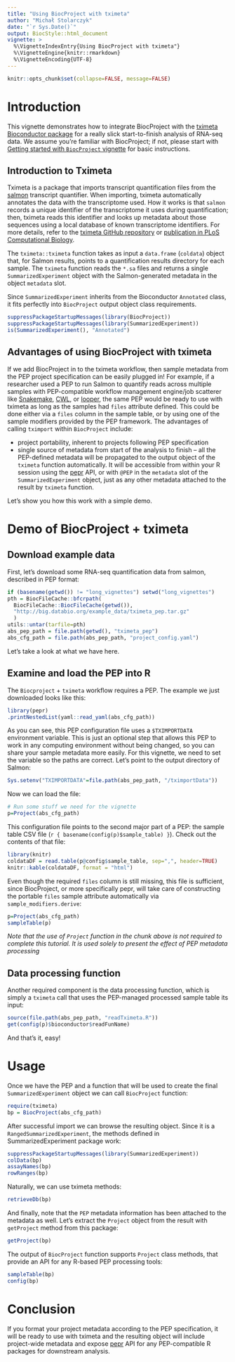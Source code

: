```yaml
---
title: "Using BiocProject with tximeta"
author: "Michał Stolarczyk"
date: "`r Sys.Date()`"
output: BiocStyle::html_document
vignette: >
  %\VignetteIndexEntry{Using BiocProject with tximeta"}
  %\VignetteEngine{knitr::rmarkdown}
  %\VignetteEncoding{UTF-8}
---
```

```r
knitr::opts_chunk$set(collapse=FALSE, message=FALSE)
```

# Introduction

This vignette demonstrates how to integrate BiocProject with the [tximeta Bioconductor package](https://www.bioconductor.org/packages/release/bioc/html/tximeta.html) for a really slick start-to-finish analysis of RNA-seq data. We assume you're familiar with BiocProject; if not, please start with [Getting started with `BiocProject` vignette](./vignette1getStarted.html) for basic instructions.

## Introduction to Tximeta

Tximeta is a package that imports transcript quantification files from the [salmon](https://salmon.readthedocs.io/en/latest/salmon.html) transcript quantifier. When importing, tximeta automatically annotates the data with the transcriptome used. How it works is that `salmon` records a unique identifier of the transcriptome it uses during quantification; then, tximeta reads this identifier and looks up metadata about those sequences using a local database of known transcriptome identifiers. For more details, refer to the [tximeta GitHub repository](https://github.com/mikelove/tximeta) or [publication in PLoS Computational Biology](https://journals.plos.org/ploscompbiol/article?id=10.1371/journal.pcbi.1007664).

The `tximeta::tximeta` function takes as input a `data.frame` (`coldata`) object that, for Salmon results, points to a quantification results directory for each sample. The `tximeta` function reads the `*.sa` files and returns a single `SummarizedExperiment` object with the Salmon-generated metadata in the object `metadata` slot.

Since `SummarizedExperiment` inherits from the Bioconductor `Annotated` class, it fits perfectly into `BiocProject` output object class requirements. 


```r
suppressPackageStartupMessages(library(BiocProject))
suppressPackageStartupMessages(library(SummarizedExperiment))
is(SummarizedExperiment(), "Annotated")
```

## Advantages of using BiocProject with tximeta

If we add BiocProject in to the tximeta workflow, then sample metadata from the PEP project specification can be easily plugged in! For example, if a researcher used a PEP to run Salmon to quantify reads across multiple samples with PEP-compatible workflow management engine/job scatterer like [Snakemake](https://snakemake.github.io/), [CWL](https://www.commonwl.org/), or [looper](https://looper.databio.org/), the same PEP would be ready to use with tximeta as long as the samples had `files` attribute defined. This could be done either via a `files` column in the sample table, or by using one of the sample modifiers provided by the PEP framework. The advantages of calling `tximport` within `BiocProject` include: 

 - project portability, inherent to projects following PEP specification
 - single source of metadata from start of the analysis to finish -- all the PEP-defined metadata will be propagated to the output object of the `tximeta` function automatically. It will be accessible from within your R session using the [pepr](http://code.databio.org/pepr/) API, or with `@PEP` in the `metadata` slot of the `SummarizedExperiment` object, just as any other metadata attached to the result by `tximeta` function.

Let's show you how this work with a simple demo.

# Demo of BiocProject + tximeta

## Download example data

First, let's download some RNA-seq quantification data from salmon, described in PEP format:

```r
if (basename(getwd()) != "long_vignettes") setwd("long_vignettes")
pth = BiocFileCache::bfcrpath(
  BiocFileCache::BiocFileCache(getwd()), 
  "http://big.databio.org/example_data/tximeta_pep.tar.gz"
  )
utils::untar(tarfile=pth)
abs_pep_path = file.path(getwd(), "tximeta_pep")
abs_cfg_path = file.path(abs_pep_path, "project_config.yaml")
```

Let's take a look at what we have here.

## Examine and load the PEP into R

The `Biocproject` + `tximeta` workflow requires a PEP. The example we just downloaded looks like this:

```r
library(pepr)
.printNestedList(yaml::read_yaml(abs_cfg_path))
```

As you can see, this PEP configuration file uses a `$TXIMPORTDATA` environment variable. This is just an optional step that allows this PEP to work in any computing environment without being changed, so you can share your sample metadata more easily. For this vignette, we need to set the variable so the paths are correct. Let's point to the output directory of Salmon:

```r
Sys.setenv("TXIMPORTDATA"=file.path(abs_pep_path, "/tximportData"))
```

Now we can load the file:

```r
# Run some stuff we need for the vignette
p=Project(abs_cfg_path)
```

This configuration file points to the second major part of a PEP: the 
sample table CSV file (``r { basename(config(p)$sample_table) }``). Check out the contents of that file:

```r
library(knitr)
coldataDF = read.table(p@config$sample_table, sep=",", header=TRUE)
knitr::kable(coldataDF, format = "html")
```

Even though the required `files` column is still missing, this file is sufficient, since BiocProject, or more specifically pepr, will take care of constructing the portable `files` sample attribute automatically via `sample_modifiers.derive`:

```r
p=Project(abs_cfg_path)
sampleTable(p)
```

*Note that the use of `Project` function in the chunk above is not required to complete this tutorial. It is used solely to present the effect of PEP metadata processing*

## Data processing function

Another required component is the data processing function, which is simply a `tximeta` call that uses the PEP-managed processed sample table its input:

```r
source(file.path(abs_pep_path, "readTximeta.R"))
get(config(p)$bioconductor$readFunName)
```

And that's it, easy!

# Usage

Once we have the PEP and a function that will be used to create the final `SummarizedExperiment` object we can call `BiocProject` function:

```r
require(tximeta)
bp = BiocProject(abs_cfg_path)
```
After successful import we can browse the resulting object. Since it is a `RangedSummarizedExperiment`, the methods defined in SummarizedExperiment package work:
```r
suppressPackageStartupMessages(library(SummarizedExperiment))
colData(bp)
assayNames(bp)
rowRanges(bp)
```
Naturally, we can use tximeta methods:
```r
retrieveDb(bp)
```
And finally, note that the `PEP` metadata information has been attached to the metadata as well. Let's extract the `Project` object from the result with `getProject` method from this package:

```r
getProject(bp)
```

The output of `BiocProject` function supports `Project` class methods, that provide an API for any R-based PEP processing tools:

```r
sampleTable(bp)
config(bp)
```

# Conclusion

If you format your project metadata according to the PEP specification, it will be ready to use with tximeta and the resulting object will include project-wide metadata and expose [pepr](http://code.databio.org/pepr/) API for any PEP-compatible R packages for downstream analysis.
